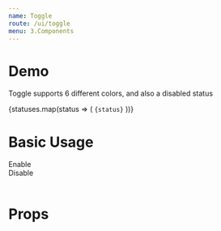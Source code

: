 ```yaml
---
name: Toggle
route: /ui/toggle
menu: 3.Components
---
```



# Demo

<div className="mb-4">
  <div>
    <p>
      Toggle supports 6 different colors, and also a disabled status
    </p>
    <Row>
      {statuses.map(status => (
        <Col xs={12} sm={6} md={4} className="mb-1 text-center">
            <Toggle className="mr-1" status={status} size={2} />
            <code>{status}</code>
        </Col>
      ))}
    </Row>
  </div>
</div>

# Basic Usage
<Playground>
  <div className="justify-start">
    <Toggle className="mr-1" status="green" size={3} />
    <span>Enable</span>
  </div>
  <div className="justify-start mt-1">
    <Toggle className="mr-1" status="green" size={3} disabled />
    <span>Disable</span>
  </div>
</Playground>

<br />

# Props
<Props of={Toggle} />
